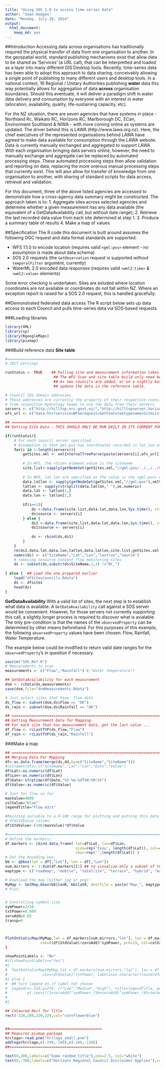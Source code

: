 ```yaml
---
title: "Using SOS 2.0 to access time-series data"
author: "Sean Hodges"
date: "Monday, July 28, 2014"
output:
  html_document:
    keep_md: yes
---
```


##Introduction
Accessing data across organisations has traditionally required the physical transfer of data from one organisation to another. In the geospatial world, standard publishing mechanisms exist that allow data to be shared as 'Services' (a URL call), that can be interpretted and loaded as a layer into many different GIS Desktop tools. Recently, time-series data has been able to adopt this approach to data sharing, conceivably allowing a single point of publishing to many different users and desktop tools. In a national context, 16 Regional / Unitary Authorities publishing **water** data this way potentially allows for aggregation of data **across** organisation boundaries. Should this eventuate, it will deliver a paradigm shift in water data delivery and consumption by everyone with an interest in water (allocation, availability, quality, life-sustaining capacity, etc).

For the NZ situation, there are seven agencies that have systems in place - Northland Rc, Waikato RC, Horizons RC, Marlborough DC, ECan, Environment Southland & NIWA - with more coming online as systems are updated. The driver behind this is LAWA (http://www.lawa.org.nz). Here, the chief executives of the represented organisations behind LAWA have agreed to make data available for consumption through the LAWA website. Data is currently manually exchanged and aggregated to support LAWA. With each organisation bringing data servers online, however, the need to manually exchange and aggregate can be replaced by automated processing steps. These automated processing steps then allow validation and reporting on data, replacing the more onerous manual processing steps that currently exist. This will also allow for transfer of knowledge from one organisation to another, with sharing of standard scripts for data access, retrieval and validation.

For this document, three of the above listed agencies are accessed to demonstrate how a cross-agency data summary might be constructed. The approach taken is to:
1. Aggregate sites across selected agencies and determine whether a given measurement has any data available (the equivalent of a GetDataAvailability call, but without date range);
2. Retrieve the last recorded data value from each site determined at step 1.
3. Produce a summary table of results
4. Make a map of values


##Specification
The R code this document is built around assumes the following OGC request and data format standards are supported:

- WFS 1.1.0 to encode location (requires valid `<gml:pos>` element - no assumption is made about data schema)
- SOS 2.0 requests (the `GetObservation` request is supported *without* `temporalFilter` argument, currently)
- WaterML 2.0 encoded data responses (requires valid `<wml2:time>` & `<wml2:value>` elements)

Some error checking is undertaken. Sites are exluded where location coordinates are not available or coordinates do not fall within NZ. Where an exception report is raised for a SOS 2.0 request, this is handled gracefully.



##Demonstrated federated data access
The R script below sets up data access to each Council and pulls time-series data via SOS-based requests.

###Loading libraries

```r

library(XML)
library(sp)
library(RgoogleMaps)
library(pixmap)

```



###Build reference data
**Site table**

```r

#===================================================================================================
# INIT Settings

runStatus <- TRUE    ## Pulling site and measurement information takes time.
                      ## The WFS Scan and site table build only need be run
                      ## As new councils are added, or on a nightly basis to
                      ## update the data in the reference table.

# Council SOS domain addresses
# These addresses are currently the property of their respective councils. Please request permission 
# from respective Hydrology teams to use the data from their servers
servers <- c("http://hilltop.nrc.govt.nz/","http://hilltopserver.horizons.govt.nz/","http://hydro.marlborough.govt.nz/")
wfs_url <- c("data.hts?service=WFS&request=GetFeature&typename=SiteList")

## ===============================================================================
## Getting Site Data - THIS SHOULD ONLY BE RUN DAILY IN ITS CURRENT FORM

if(runStatus){
    # For each council server specified...
    # Assumption is that gml:pos has coordinates recorded in lat,lon order
    for(i in 1:length(servers)){
        getSites.xml <- xmlInternalTreeParse(paste(servers[i],wfs_url[1],sep=""))
        
        # In WFS, the <Site> element value is the sitename
        site.list<-sapply(getNodeSet(getSites.xml,"//gml:pos/../../../Site"),xmlValue)
        
        # In WFS, lat lon are specified as the value in the <gml:pos> element, separated by a single space.
        data.latlon <- sapply(getNodeSet(getSites.xml,"//gml:pos"),xmlValue)
        latlon <- sapply(strsplit(data.latlon," "),as.numeric)
        data.lat <- latlon[1,]
        data.lon <- latlon[2,]
        
        if(i==1){
            ds <-data.frame(site.list,data.lat,data.lon,Sys.time(), stringsAsFactors=FALSE)
            ds$source <- servers[i]
        } else {
            ds1 <-data.frame(site.list,data.lat,data.lon,Sys.time(), stringsAsFactors=FALSE)
            ds1$source <- servers[i]
    
            ds <- rbind(ds,ds1)
        }
    }
    rm(ds1,data.lat,data.lon,latlon,data.latlon,site.list,getSites.xml,i)
    names(ds) <- c("SiteName","Lat","Lon","lastrun","source")
    # removing resource consent flow monitoring sites
    ds <- subset(ds,substr(ds$SiteName,1,3) !="RC_")
    
} else {  ## Load the one prepared earlier
    load("dfSitesCouncils.Rdata")
    ds <- dfsites
    head(ds)
}

```

**GetDataAvailability**
With a valid list of sites, the next step is to establish what data is available. A `GetDataAvailability` call against a SOS server would be convenient. However, for those servers not currently supporting this call, a slightly longer process is required to *discover* what is avialable. The only pre-condition is that the names of the `observedProperty` can be determined by other means beforehand. For this purposes of this example, the following `observedProperty` values have been chosen: Flow, Rainfall, Water Temperature.

The example below could be modified to return valid date ranges for the `observedProperty`'s in question if necessary.


```r
source("SOS_Ref.R")
# Measurements to scan
measurements <- c("Flow","Rainfall") #,"Water Temperature")

## GetDataAvailability for each measurement
dsm <- rcData(ds,measurements)
save(dsm,file="dsmMeasurements.Rdata")

# Just select sites that have  flow data
ds_flow <- subset(dsm,ds$Flow == "OK")
ds_rain <- subset(dsm,ds$Rainfall == "OK")

## ===============================================================================
## Getting Measurement Data for Mapping.
## For each site that has measurement data, get the last value ...
df_flow <- rcLastTVP(ds_flow,"Flow")
df_rain <- rcLastTVP(ds_rain,"Rainfall")

```


###Make a map


```r
## ===============================================================================
## Merging Data For Mapping
df<-as.data.frame(merge(ds,dd,by=c("SiteName","SiteName")))
#colnames(df)<-c("SiteName","Lat","Lon","Date","Value")
df$Lat<-as.numeric(df$Lat)
df$Lon<-as.numeric(df$Lon)
df$Date<-strptime(df$Date,"%Y-%m-%dT%H:%M:%S")
df$Value<-as.numeric(df$Value)

# Just for flow so far
maxValue=4000
colValue="blue"
legendTitle="Flow m3/s"

#Resizing variable to a 0-100 range for plotting and putting this data into
# df$StdValue column.
df$StdValue<-(100/maxValue)*df$Value

#===================================================================================================
# Define the markers:
df.markers <- cbind.data.frame( lat=df$Lat, lon=df$Lon, 
                                size=rep('tiny', length(df$Lat)), col=colors()[1:length(df$Lat)], 
                                char=rep('',length(df$Lat)) )
# Get the bounding box:
bb <- qbbox(lat = df[,"Lat"], lon = df[,"Lon"])
num.mirrors <- 1:dim(df.markers)[1] ## to visualize only a subset of the cran.mirrors
maptype <- c("roadmap", "mobile", "satellite", "terrain", "hybrid", "mapmaker-roadmap", "mapmaker-hybrid")[4]

# Download the map (either jpg or png): 
MyMap <- GetMap.bbox(bb$lonR, bb$latR, destfile = paste("Map_", maptype, ".png", sep=""), GRAYSCALE=F, maptype = maptype)
# Plot:


# Controlling symbol size
symPower=2/10
txtPower=0.009
zeroAdd=0.05
transp=0



PlotOnStaticMap(MyMap,lat = df.markers[num.mirrors,"lat"], lon = df.markers[num.mirrors,"lon"], 
                cex=((df$StdValue)+zeroAdd)^symPower, pch=19, col=colValue, add=F)
}

showPointLabels <- "No"
#if(showPointLabels=="Yes")
#{
#  TextOnStaticMap(MyMap,lat = df.markers[num.mirrors,"lat"], lon = df.markers[num.mirrors,"lon"], 
#                cex=(df$Value)^txtPower, labels=as.character(round(df$Value,0)), col="white", add=T)
#} else {
#  ## turn legend on if label not chosen
#  legend(x=-310,y=278, c("Low","Medium","High"), title=legendTitle, pch=c(20), cex=1.2,
#         pt.cex=c((5+zeroAdd)^symPower,(50+zeroAdd)^symPower,(95+zeroAdd)^symPower), text.col="white", bty="n", col=colValue, y.intersp=1.2)
#  
#}

## Coloured Rect for Title
rect(-320,280,320,320,col="cornflowerblue")


##==========================================    
## Requires pixmap package
hrclogo<-read.pnm("hrclogo_small.pnm")
addlogo(hrclogo,c(-290,-190),c(-200,-130))
##==========================================    

text(0,300,labels=c("Some random title"),cex=2.5, col="white")
text(0,-300,labels=c("Horizons Regional Council Disclaimer Applies"),cex=0.7)
```
